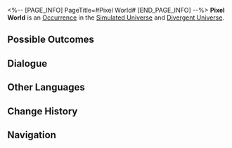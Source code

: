 <%-- [PAGE_INFO]
PageTitle=#Pixel World#
[END_PAGE_INFO] --%>
{{Stub}}
{{Simulated Universe Event Infobox
|id            = 10701
|title         = 
|image         = Occurrence Pixel World.png
|domains_su    = Unknown
|domains_ext   = 
|domains_swarm = Unknown
|domains_gng   = Unknown
|domains_du    = Unknown
|requirements  = 
|prev          = 
|next          = 
|characters    = 
|factions      = 
|order         = 
|order_du      = 
}}
'''Pixel World''' is an [[Divergent Universe/Occurrence|Occurrence]] in the [[Simulated Universe]] and [[Divergent Universe]].

==Possible Outcomes==
{{Possible Outcomes
|choice_1 = Hop around and explore the hidden bricks!
|result_1 = You have a 75% chance of obtaining a 3-star Blessing of Elation.
|path_1   = Elation
|modes_1  = swarm

|choice_2 = Climb the farthest vine.
|result_2 = Obtain Vine Peak's 300 Cosmic Fragments.
|path_2   = Abundance
|modes_2  = swarm

|choice_3 = Find the "Cheat Room."
|result_3 = Obtain 2 cheat chance(s).
|path_3   = Erudition
|modes_3  = gng

|choice_4 = Hop around and explore the hidden bricks!
|result_4 = There is a 50% chance of obtaining 3 Blessing(s) of (Preservation/Remembrance/Nihility/Abundance/The Hunt/Destruction/Elation/Propagation/Erudition).
|modes_4  = du

|choice_5 = Jump onto the bricks to the right.
|result_5 = Obtain 2 random Blessing(s) of 1- to 2-star rarity, and all characters lose HP equal to 20% of their current HP.
|modes_5  = du

|choice_6 = Climb into the pipes to the left.
|result_6 = Obtain 200 Cosmic Fragment(s).

|choice_7 = Jump onto the bricks to the right.
|result_7 = All characters lose HP equal to 20% of their current HP, and obtain two 1-star Blessings.
|modes_7  = su,swarm,gng

}}
<!--
==Gameplay Notes==
* 
-->
==Dialogue==
{{Dialogue Start}}
:{{tx}}
{{Dialogue End}}

==Other Languages==
{{Other Languages
|en   = Pixel World
|zhs  = 像素世界
|zht  = 像素世界
|ja   = ピクセルワールド
|ko   = 픽셀 월드
|es   = Mundo de píxeles
|fr   = Monde pixélisé
|ru   = Пиксельный мир
|th   = โลกพิกเซล
|vi   = Thế Giới Pixel
|de   = Pixelwelt
|id   = Dunia Piksel
|pt   = Mundo Pixelado
}}

==Change History==
{{Change History|1.0}}

==Navigation==
{{Occurrence Navbox}}